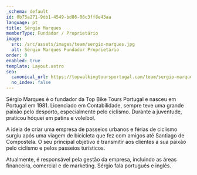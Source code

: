 ```yaml
---
_schema: default
id: 0b75a271-9db1-4549-bd86-06c3ff8e43aa
language: pt
title: Sérgio Marques
memberType: Fundador / Proprietário
image:
  src: /src/assets/images/team/sergio-marques.jpg
  alt: Sérgio Marques Fundador Proprietário
order: 0
enabled: true
template: Layout.astro
seo:
  canonical_url: https://topwalkingtoursportugal.com/team/sergio-marques/
  no_index: false
---
```

Sérgio Marques é o fundador da Top Bike Tours Portugal e nasceu em Portugal
em 1981. Licenciado em Contabilidade, sempre teve uma grande paixão pelo
desporto, especialmente pelo ciclismo. Durante a juventude, praticou hóquei em
patins e voleibol.

A ideia de criar uma empresa de passeios urbanos e férias de ciclismo surgiu
após uma viagem de bicicleta que fez com amigos até Santiago de Compostela. O
seu principal objetivo é transmitir aos clientes a sua paixão pelo ciclismo e
pelos passeios turísticos.

Atualmente, é responsável pela gestão da empresa, incluindo as áreas financeira,
comercial e de marketing. Sérgio fala português e inglês.